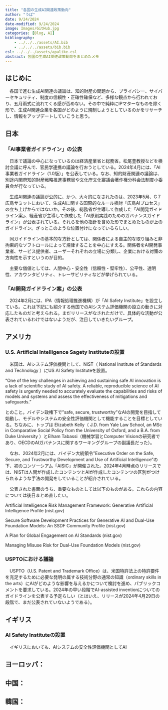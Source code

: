 ```yaml
---
title: "各国の生成AI関連政策動向"
author: "うぱ"
date: 9/24/2024
date-modified: 9/24/2024
image: Images/GitHub.jpg
categories: [Blog, AI]
bibliography: 
    - ../../../assets/AI.bib
    - ../../../assets/bib.bib
csl: ../../../assets/apalike.csl
abstract: 各国の生成AI関連政策動向をまとめたメモ
---
```


## はじめに
　各国で進む生成AI関連の議論は、知的財産の問題から、プライバシー、サイバーセキュリティ、制度の信頼性・正確性確保など、多様な観点から行われており、五月雨式に流れてくる感が否めない。その中で純粋にIPマターなものを除く形で、生成AI関連企業を各国がどのように規制しようとしているのかをリサーチし、情報をアップデートしていこうと思う。

## 日本
### 「AI事業者ガイドライン」の公表
　日本で議論の中心になっているのは経済産業省と総務省。松尾豊教授などを検討会議に呼んで、官民学連携の議論を行おうとしている。2024年4月には、「AI事業者ガイドライン（1.0版）」を公表している。なお、知的財産関連の議論は、別途内閣府知的財産戦略推進事務局や文化庁文化審議会著作権分科会法制度小委員会が行なっている。

　生成AI関連の議論が公的に、かつ、大々的になされたのは、2023年5月、G７広島サミットにおいて、生成AIに関する国際的なルール検討「広島AIプロセス」の立ち上げからではないか。その後、総務省が主導して作成した「AI開発ガイドライン案」、経産省が主導して作成した「AI原則実践のためのガバナンスガイドライン」が公表されている。それらを他の指針を含めた形でまとめたものが上のガイドライン。ざっとこのような位置付けになっているらしい。

　同ガイドラインの基本的な方針としては、関係者による自主的な取り組みと非拘束的なソフトロールによって規律することを中心にすえる。関係者をAI開発事業者、サービス提供者、ユーザーそれぞれの立場に分類し、企業における対策の方向性を示すというのが目的。

　主要な価値としては、人間中心・安全性（信頼性・堅牢性）、公平性、透明性、アカウンタビリティ、トレーサビリティなどが挙げられている。

### 「AI開発ガイドライン案」の公表
　2024年2月には、IPA（情報処理推進機構）が「AI Safety Institute」を設立している。これは下記にも紹介する他国でのAIシステム評価機関の設立の動きに対応したものだと考えられる。まだリリースがなされただけで、具体的な活動が公表されているわけではないようだが、注目していきたいグループ。

## アメリカ
### U.S. Artificial Intelligence Sagety Instituteの設置
　米国は、AIシステム評価機関として、NIST（ National Institute of Standards and Technology ）にUS AI Safety Instituteを設置。

"One of the key challenges in achieving and sustaining safe AI innovation is a lack of scientific study of AI safety. A reliable, reproducible science of AI safety is urgently needed to accurately evaluate the capabilities and risks of models and systems and assess the effectiveness of mitigations and safeguards."

とのこと。バイデン政権下で"safe, secure, trustworthy"なAIの開発を目指して始動し、モデルやシステムの安全性評価機関として機能することを目標としている。ちなみに、トップは Elizabeth Kelly（ J.D. from Yale Law School, an MSc in Comparative Social Policy from the University of Oxford, and a B.A. from Duke University ）とElham Tabassi（機械学習とComputer Visionの研究者であり、OECDのAIガバナンスに関するワーキンググループの副議長だった）。

　なお、2024年2月には、バイデン大統領令"Executive Order on the Safe, Secure, and Trustworthy Development and Use of Artificial Intelligence"の下、初のコンソーシアム「AISIC」が開催された。2024年4月時点のリリースでは、NISTは人間が作成したコンテンツとAIが作成したコンテンツの区別がつけられるような手法の開発をしていることが紹介されている。

　公表された書面のうち、重要なものとしては以下のものがある。これらの内容については後日まとめ直したい。

  Artificial Intelligence Risk Management Framework: Generative Artificial Intelligence Profile (nist.gov)

  Secure Software Development Practices for Generative AI and Dual-Use Foundation Models: An SSDF Community Profile (nist.gov)

  A Plan for Global Engagement on AI Standards (nist.gov)

  Managing Misuse Risk for Dual-Use Foundation Models (nist.gov)

### USPTOにおける議論
　USPTO（U.S. Patent and Trademark Office）は、米国特許法上の特許要件を充足するために必要な発明の属する技術分野の通常の知識（ordinary skills in the arts）にAIがどのような影響を与えるかについて検討を進め、パブリックコメントを要求している。2024年の早い段階でAI-assisted inventionについてのガイドラインを公表する予定らしい（とはいえ、リリースが2024年4月29日の段階で、まだ公表されていないようである）。

## イギリス
### AI Safety Instituteの設置
　イギリスにおいても、AIシステムの安全性評価機関としてAI

## ヨーロッパ：

## 中国：

## 韓国：

